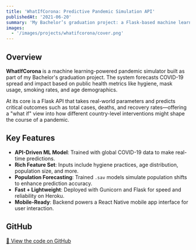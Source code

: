 ```yaml
---
title: 'WhatIfCorona: Predictive Pandemic Simulation API'
publishedAt: '2021-06-20'
summary: 'My Bachelor’s graduation project: a Flask-based machine learning API that simulates the COVID-19 pandemic progression using country-specific parameters. Hosted on Heroku, powered by scikit-learn, and integrated with population prediction models.'
images:
  - '/images/projects/whatifcorona/cover.png'
---
```


## Overview

**WhatIfCorona** is a machine learning-powered pandemic simulator built as part of my Bachelor's graduation project. The system forecasts COVID-19 spread and impact based on public health metrics like hygiene, mask usage, smoking rates, and age demographics.

At its core is a Flask API that takes real-world parameters and predicts critical outcomes such as total cases, deaths, and recovery rates—offering a "what if" view into how different country-level interventions might shape the course of a pandemic.

## Key Features

- **API-Driven ML Model**: Trained with global COVID-19 data to make real-time predictions.
- **Rich Feature Set**: Inputs include hygiene practices, age distribution, population size, and more.
- **Population Forecasting**: Trained `.sav` models simulate population shifts to enhance prediction accuracy.
- **Fast + Lightweight**: Deployed with Gunicorn and Flask for speed and reliability on Heroku.
- **Mobile-Ready**: Backend powers a React Native mobile app interface for user interaction.

## GitHub

[🔗 View the code on GitHub](https://github.com/NonToxicity)
